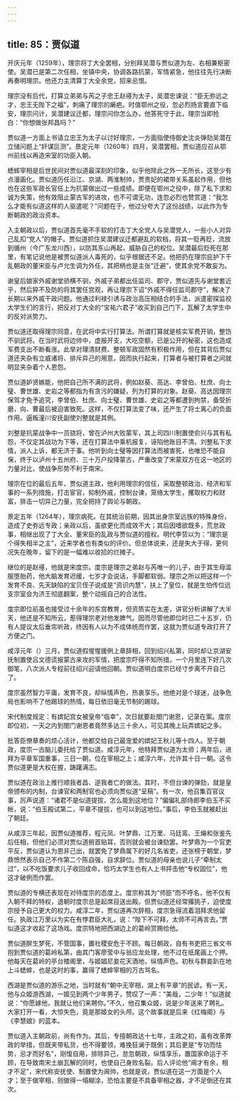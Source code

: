 ```yaml
---
---
---
```

title: 85：贾似道
---



开庆元年（1259年），理宗将丁大全罢相，分别拜吴潜与贾似道为左、右相兼枢密使。吴潜已是第二次任相，坐镇中央，协调各路抗蒙，军情紧急，他往往先行决断再奏明理宗。他还力主清算丁大全余党，招来忌恨。

理宗没有后代，打算立弟弟与芮之子忠王赵禥为太子，吴潜忠谏说：“臣无弥远之才，忠王无陛下之福”，刺痛了理宗的癞疤。时值鄂州之役，忽必烈扬言要直下临安，理宗问计，吴潜建议迁都，理宗问你怎么办，他答死守于此，理宗当即抢白：“你想做张邦昌吗？”

贾似道一方面上书请立忠王为太子以讨好理宗，一方面指使侍御史沈炎弹劾吴潜在立储问题上“奸谋叵测”。景定元年（1260年）四月，吴潜罢相，贾似道应召从鄂州前线以再造宋室的功臣入朝。

蟋蟀宰相是后世民间对贾似道最深刻的印象，似乎他除此之外一无所长，这至少有点漫画化。贾似道历任沿江、京湖、两淮制帅，贾贵妃的裙带关系虽起作用，但他也在这些军政长官任上为抗蒙做出过一些成绩。即便在鄂州之役中，除了私下求和诚为失策，他有效阻止蒙古军的进攻，也不可谓无功，连忽必烈也赞赏道：“我怎么才能有似道这样的人驱遣呢？”问题在于，他过分夸大了这份战绩，以此作为专断朝政的政治资本。

入主朝政以后，贾似道首先毫不手软的打击丁大全党人与吴潜党人，一些小人对异己乱扣“党人”的帽子。贾似道抓住吴潜建议迁都避乱的软档，将其一贬再贬，流放到循州（今广东龙川西），以防其东山再起，威胁自己的权位。吴潜最后贬死在那里，有笔记说他是被贾似道派人毒死的，似乎根据还不足。他把扔在理宗庇护下干乱朝政的董宋臣与卢允生调为外任，其把柄也是主张“迁避”，使其余党不敢妄为。

谢皇后娘家外戚谢堂骄横不驯，外戚子弟都出任监司、郡守，贾似道先与谢堂套近乎，然后猝不及防的将其罢任宫观，再让理宗下诏“外戚不得任监司郡守”，解决了长期以来外戚干政问题。他通过利禄引诱与政治高压相结合的手法，派遣密探监视太学生们的言行，把反对丁大全的“宝祐六君子”收买到自己门下，瓦解了太学生中的反对派势力。

贾似道还取得理宗同意，在武将中实行打算法。所谓打算就是核实军费开销，整饬不驯武将。在当时武将边帅中，虚报开支，大吃空额，已是公开的秘密，这也造成军费支出不断看涨。此举对理清财费、整顿军政固然有积极作用，但在其背后贾似道还夹杂有立威诸将、排斥异己的用意，因而执行起来，打算者与被打算者之间就明显夹杂着个人恩怨。

贾似道妒贤嫉能，他把自己所不满的武将，例如赵葵、高达、李曾伯、杜庶、向士璧、曹世雄、史岩之等都指为有贪污的嫌疑，列为打算的对象。赵葵、高达因理宗保驾才免予追究，李曾伯、杜庶、向士璧、曹世雄、史岩之等都遭到拘禁，备受折磨，向、曹最后被迫害致死。这样，不仅打算法变了味，还产生了将士离心的负面作用。逼叛潼川安抚副使刘整就是其例。

刘整是抗蒙战争中一员骁将，曾在泸州大败蒙军，其上司四川制置使俞兴与其有私怨，不仅定其战功为下等，还在打算法中乘机报复，诬陷他账目不清。刘整私下求情，派人上诉，都无济于事。他听到向士璧等因打算法而被害死，也唯恐不能自保，终于以泸州十五州府、三十万户投降蒙古，严重改变了宋蒙双方在这一地区的力量对比，使战争形势不利于南宋。

理宗在位的最后五年，贾似道主政，他利用理宗的信任，采取整顿政治、经济和军事的一系列措施，打击宦官，抑制外戚，控制台谏，笼络太学生，攫取权力和财富，排击一切异己力量，完全把持了舆论与朝政。

景定五年（1264年），理宗病死。在其统治前期，因其出身宗室远族的特殊身份，造成了史弥远专政；亲政以后，虽欲更化而成效不大；其后因嗜欲既多，荒怠政事，相继出现了丁大全、董宋臣的乱政与贾似道的擅权。明代李贽以为：“理宗是个得失相半之主”，近来学者也有类似的评价。但总体说来，还是失大于得，更何况失在晚年，留下的是一幅难以收拾的烂摊子。

继位的是赵禥，他就是宋度宗。度宗是理宗之弟赵与芮唯一的儿子，由于其生母滥服堕胎药，他大脑发育迟缓，七岁才会说话，手脚都软弱。理宗之所以把这样一个发育不良、先天缺陷的宝贝侄子说成是“资识内慧”，扶上了皇位，就是生怕传位远支宗室会为济王彻底翻案，整个动摇自己的合法性。

度宗即位前虽也接受过十余年的东宫教育，但资质实在太差，讲官分析讲解了大半天，他还是不知所云，惹得理宗老对他发脾气。因而尽管他即位时已二十五岁，仍有人提议太后垂帘听政，终因有人以为不成体统而作罢，这就为贾似道专政打开了方便之门。

咸淳元年（）三月，贾似道假惺惺援例上章辞相，回到绍兴私第，同时却让京湖安抚制置使吕文德谎报蒙古来攻的军情，把度宗吓得不知所措，一个月里连下好几次御笔，八次派人专程前往绍兴迎请他回朝。贾似道明白度宗已经寸步离不开自己了。

度宗虽然智力平庸，发育不良，却纵情声色，热衷享乐。他绝对是个球迷，战争危局也影响不了他踢球的热情，每日依旧毫无节制的踢球。

宋代制度规定：有嫔妃宫女被皇帝“临幸”，次日就要赴閤门谢恩，记录在案。度宗即位初，一天之内到閤门谢恩者竟然多达三十余人，可见其晚上玩弄嫔妃之多。

批答臣僚章奏的烦心活计，他都交给自己最宠爱的嫔妃王秋儿等十四人。至于朝政，度宗一古脑儿委托给了贾似道。咸淳元年，他特拜贾似道为太师；两年后，进拜为平章军国重事，三日一朝，位在宰相之上；咸淳六年，允许其十日一朝。这令贾似道更是大权在握，踌躇满志。

贾似道在政治上推行顺我者昌、逆我者亡的做法。其时，不但台谏的弹劾，就是皇帝颁布的内制，台谏官和两制官也必须向贾似道“呈稿”。有一次，他召集百官议事，厉声说道：“诸君不是似道提拔，怎么能到这地位？”偏偏礼部侍郎李伯玉不买帐，说：“伯玉殿试第二，平章不提拔，也可以到这地位。”事后，李伯玉就被赶出了朝廷。

从咸淳三年起，因贾似道推荐，程元凤、叶梦鼎、江万里、马廷鸾、王爚和张鉴先后任相，但他们必须对贾似道俯首贴耳，否则就会被台谏劾罢。叶梦鼎为一个官吏平反，贾似道认为恩非己出，就罢免了梦鼎属下的好几名省吏，还张榜于朝堂，梦鼎愤然表示自己不作第二个陈自强，自求辞位。贾似道的母亲也说儿子“牵制太过”，以不吃饭要求儿子收回成命，恰巧太学生也有人上书抨击他“专权固位”，他这才破例而作罢。

贾似道的专横还表现在对待度宗的态度上。度宗称其为“师臣”而不呼名，他不仅有入朝不拜的特权，退朝时度宗总是起席目送出殿。但贾似道还经常撂挑子，迫使度宗授予自己更大的权力。咸淳二年，贾似道再次辞相，度宗急得流着泪拜求他留任。执政江万里以为实在有悖君臣大礼，说：“陛下不可拜，太师不可再言去。”贾似道这才收起了这场戏。度宗特地把西湖边上的葛岭赏赐给他。

贾似道醉生梦死，不管国事，置社稷安危于不顾。每日朝政，自有书吏把三省文书抱到贾似道的葛岭私第，由其门客廖莹中与翁应龙处理，他不过在纸尾画上个押。他每天在葛岭的亭台楼阁里，与姬娼尼妾花天酒地，纵情声色。初秋与群妾趴在地上斗蟋蟀，也是这时的事，赢得了蟋蟀宰相的万古骂名。

西湖是贾似道的游乐之地，当时就有“朝中无宰相，湖上有平章”的民谚。有一天，他与众姬游西湖，一姬见到两个少年男子，赞叹了一声：“美哉，二少年！”似道就说：“你愿嫁他，我就让他们来聘你。”不久，他召集众姬，说是少年送来了聘礼。大家打开一看，大惊失色，竟是那姬女的头颅。这个故事就是后来《红梅阁》与《李慧娘》的蓝本。

贾似道入主朝政前，尚有作为。其后，专擅朝政达十七年，主政之初，虽有改革弊政的举措，但既夹带私货，也不得要领，难挽狂澜于既倒；其后更是“专功而怙势，忌才而好名”，刚愎自用，排除异己，怠忽朝政，纵情享乐，置国家命运于不顾，在导致南宋土崩瓦解的同时，也使自己身败名裂。后人评论他“阃才有余，相才不足”，宋代称安抚使、制置使为阃帅，也就是说，贾似道在这一方面是个人才；至于做宰相，则做得一塌糊涂，恐怕主要是不具备宰相之器，才不足倒还在其次。